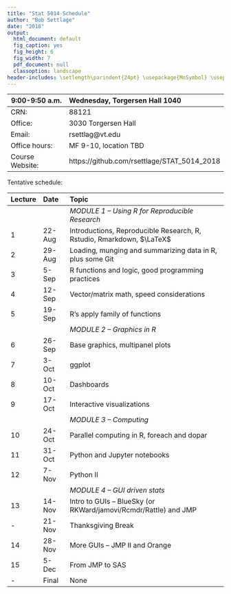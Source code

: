 ```yaml
---
title: "Stat 5014 Schedule"
author: "Bob Settlage"
date: "2018"
output:
  html_document: default
  fig_caption: yes
  fig_height: 6
  fig_width: 7
  pdf_document: null
  classoption: landscape
header-includes: \setlength\parindent{24pt} \usepackage{MnSymbol} \usepackage{mathrsfs}
---
```

  
  

9:00-9:50 a.m.  Wednesday, Torgersen Hall 1040
--------------  ---------------------------------------
CRN:            88121
Office:         3030 Torgersen Hall
Email:          rsettlag@vt.edu
Office hours:   MF 9-10, location TBD
Course Website: https://github.com/rsettlage/STAT_5014_2018
--------------  ---------------------------------------

Tentative schedule:

Lecture Date    Topic
------- ------  ------------------------------------------------------------------ 
                *MODULE 1 -- Using R for Reproducible Research*  
1       22-Aug  Introductions, Reproducible Research, R, Rstudio, Rmarkdown, $\LaTeX$
2	    29-Aug  Loading, munging and summarizing data in R, plus some Git
3	    5-Sep   R functions and logic, good programming practices
4	    12-Sep  Vector/matrix math, speed considerations
5	    19-Sep  R's apply family of functions
                *MODULE 2 -- Graphics in R*  
6	    26-Sep  Base graphics, multipanel plots
7	    3-Oct   ggplot
8	    10-Oct  Dashboards
9	    17-Oct  Interactive visualizations
                *MODULE 3 -- Computing*  
10	    24-Oct  Parallel computing in R, foreach and dopar
11	    31-Oct  Python and Jupyter notebooks
12	    7-Nov   Python II 
                *MODULE 4 -- GUI driven stats*
13	    14-Nov  Intro to GUIs -- BlueSky (or RKWard/jamovi/Rcmdr/Rattle) and JMP
-	    21-Nov  Thanksgiving Break
14	    28-Nov  More GUIs -- JMP II and Orange
15	    5-Dec   From JMP to SAS 
-       Final   None
------- ------  ------------------------------------------------------------------

